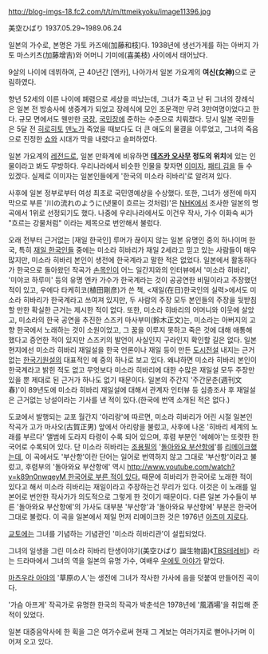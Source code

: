 http://blog-imgs-18.fc2.com/t/t/m/ttmeikyoku/image11396.jpg

美空ひばり 1937.05.29~1989.06.24

일본의 가수로, 본명은 가토 카즈에(加藤和枝)다. 1938년에 생선가게를 하는 아버지 가토 마스키츠(加藤增吉)와 어머니 기미에(喜美枝) 사이에서 태어났다.

9살의 나이에 데뷔하여, 근 40년간 [엔카], 나아가서 일본 가요계의 '''여신(女神)'''으로 군림하였다. 

향년 52세의 이른 나이에 폐렴으로 세상을 떠났는데, 그녀가 죽고 난 뒤 그녀의 장례식은 일본 전 방송사에 생중계가 되었고 장례식에 모인 조문객만 무려 3만여명이었다고 한다. 규모 면에서도 웬만한 [[국장]], [[국민장]]에 준하는 수준으로 치뤄졌다. 당시 일본 국민들은 5달 전 [[히로히토]] [[덴노]]가 죽었을 때보다도 더 큰 애도의 물결을 이루었고, 그녀의 죽음으로 진정한 [[쇼와]] 시대가 막을 내렸다고 슬퍼하였다.

일본 가요계의 [[레전드]]로, 일본 만화계에 비유하면 '''[[데즈카 오사무]] 정도의 위치'''에 있는 인물이라고 봐도 무방하다. 우리나라에서 비슷한 인물을 찾자면 [[이미자]], [[패티 김]]을 들 수 있겠다. 실제로 이미자는 일본인들에게 '한국의 미소라 히바리'로 알려져 있다.

사후에 일본 정부로부터 여성 최초로 국민영예상을 수상했다. 또한, 그녀가 생전에 마지막으로 부른 '川の流れのように(냇물이 흐르는 것처럼)'은 [[NHK]]에서 조사한 일본의 명곡에서 1위로 선정되기도 했다. 나중에 우리나라에서도 이건우 작사, 가수 이화숙 씨가 "흐르는 강물처럼" 이라는 제목으로 번안해서 불렀다. 

오래 전부터 근거없는 [재일 한국인] 루머가 끊이지 않는 일본 유명인 중의 하나이며 한국, 특히 [[재일 한국인]]들 중에는 미소라 히바리가 재일 2세라고 믿고 있는 사람들이 매우 많지만, 미소라 히바리 본인이 생전에 한국계라고 말한 적은 없었다. 일본에서 활동하다가 한국으로 돌아왔던 작곡가 [[손목인]]이 어느 일간지와의 인터뷰에서 '미소라 히바리', '미야코 하루미' 등의 유명 엔카 가수가 한국계라는 것이 공공연한 비밀이라고 주장했던 적이 있고, 우에다 타케히코(植田剛彦)가 쓴 책, <재일(在日)한국인의 실력>에서도 미소라 히바리가 한국계라고 쓰여져 있지만, 두 사람의 주장 모두 본인들의 주장을 뒷받침할 만한 확실한 근거는 제시한 적이 없다. 또한, 미소라 히바리의 어머니와 이웃에 살았고, 미소라의 한국 공연을 추진한 스즈키 마사부미(鈴木正文)는, 미소라는 아버지의 고향 한국에서 노래하는 것이 소원이었고, 그 꿈을 이루지 못하고 죽은 것에 대해 애통해 했다고 증언한 적이 있지만 스즈키의 발언이 사실인지 구라인지 확인할 길은 없다. 일본 현지에선 미소라 히바리 재일설을 한국 언론이나 재일 등이 만든 [[도시전설]] 내지는 근거없는 [[한국기원설]]의 대표적인 예 중의 하나로 보고 있다. 왜냐하면 미소라 히바리 본인이 한국계라고 밝힌 적도 없고 무엇보다 미소라 히바리에 대한 수많은 재일설 모두 주장만 있을 뿐 제대로 된 근거가 하나도 없기 때문이다. 일본의 주간지 '주간문춘(週刊文春)'이 89년도에 미소라 히바리 재일설에 대해서 관계자 인터뷰 등 심층조사 후 재일설은 근거없는 낭설이라는 기사를 낸 적이 있다.(한국에 번역 소개된 적은 없다.)

도쿄에서 발행되는 교포 월간지 '아리랑'에 따르면, 미소라 히바리가 어린 시절 일본인 작곡가 고가 마사오(古賀正男) 앞에서 아리랑을 불렀고, 사후에 나온 '히바리 세계의 노래를 부르다' 앨범에 도라지 타령이 수록 되어 있으며, 후렴 부분인 '에헤야'는 또렷한 한국어로 수록되어 있다. 단 미소라 히바리는 [[조용필]]의 '[[돌아와요 부산항에]]'를 [[리메이크]]했는데, 이 곡에서도 '부산항'이란 단어는 일어로 번역하지 않고 그대로 '부산항'이라고 불렀고, 후렴부의 '돌아와요 부산항에' 역시 [[http://www.youtube.com/watch?v=k89n0nwqeyM 한국어로 부른 적이 있다.]] 때문에 히바리가 한국어로 노래한 적이 있다고 해서 미소라 히바리는 재일이라고 주장하는건 무리가 있다. 이것은 이 노래를 일본어로 번안한 작사가가 의도적으로 그렇게 한 것이기 때문이다. 다른 일본 가수들이 부른 '돌아와요 부산항에'의 가사도 대부분 '부산항'과 '돌아와요 부산항에' 부분은 한국어 그대로 불렀다. 이 곡을 일본에서 제일 먼저 리메이크한 것은 1976년 [[아츠미 지로]]다. 

[[교토]]에는 그녀를 기념하는 기념관인 '미소라 히바리관'이 설립되었다.

그녀의 일생을 그린 미소라 히바리 탄생이야기(美空ひばり 誕生物語)《[[TBS테레비]]》라는 드라마에서 그녀의 역을 일본의 유명 가수, 여배우 [[우에토 아야]]가 맡았다.

[[마츠우라 아야]]의 '草原の人'는 생전에 그녀가 작사한 가사에 음을 덧붙여 만들어진 곡이다. 

'가슴 아프게' 작곡가로 유명한 한국의 작곡가 박춘석은 1978년에 '風酒場'을 취입해 준 적이 있었다.

일본 대중음악사에 한 획을 그은 여가수로써 현재 그 계보는 여러가지로 뻗어나가며 이어져 오고 있다.
